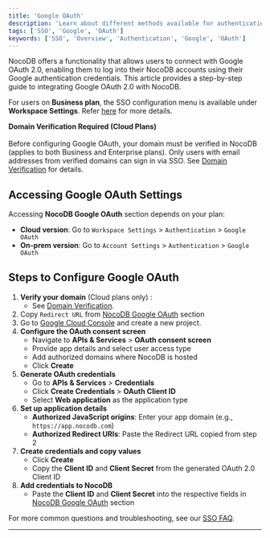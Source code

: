 ```yaml
---
title: 'Google OAuth'
description: 'Learn about different methods available for authentication with NocoDB.'
tags: ['SSO', 'Google', 'OAuth']
keywords: ['SSO', 'Overview', 'Authentication', 'Google', 'OAuth']
---
```


NocoDB offers a functionality that allows users to connect with Google OAuth 2.0, enabling them to log into their NocoDB accounts using their Google authentication credentials. This article provides a step-by-step guide to integrating Google OAuth 2.0 with NocoDB.

<Callout type="info">For users on **Business plan**, the SSO configuration menu is available under **Workspace Settings**.
    Refer [here](/docs/product-docs/account-settings/authentication#business-plan) for more details.</Callout>

<Callout type="warning"> **Domain Verification Required (Cloud Plans)**\
\
Before configuring Google OAuth, your domain must be verified in NocoDB (applies to both Business and Enterprise plans).
Only users with email addresses from verified domains can sign in via SSO.
See [Domain Verification](/docs/product-docs/account-settings/authentication#domain-verification-required-for-cloud-plans) for details. </Callout>


## Accessing Google OAuth Settings
Accessing **NocoDB Google OAuth** section depends on your plan:
- **Cloud version**: Go to `Workspace Settings` > `Authentication` > `Google OAuth`
- **On-prem version**: Go to `Account Settings` > `Authentication` > `Google OAuth`


## Steps to Configure Google OAuth
1. **Verify your domain** (Cloud plans only) :
    - See [Domain Verification](/docs/product-docs/account-settings/authentication/FAQs#how-do-i-verify-my-domain-for-sso).
2. Copy `Redirect URL` from [NocoDB Google OAuth](#accessing-google-oauth-settings) section
3. Go to [Google Cloud Console](https://console.cloud.google.com/) and create a new project.
4. **Configure the OAuth consent screen**
    * Navigate to **APIs & Services** > **OAuth consent screen**
    * Provide app details and select user access type
    * Add authorized domains where NocoDB is hosted
    * Click **Create**
5. **Generate OAuth credentials**
   - Go to **APIs & Services** > **Credentials**
   - Click **Create Credentials** > **OAuth Client ID**
   - Select **Web application** as the application type
6. **Set up application details**
    * **Authorized JavaScript origins**: Enter your app domain (e.g., `https://app.nocodb.com`)
    * **Authorized Redirect URIs**: Paste the Redirect URL copied from step 2
7. **Create credentials and copy values**
    * Click **Create**
    * Copy the **Client ID** and **Client Secret** from the generated OAuth 2.0 Client ID
8. **Add credentials to NocoDB**
    - Paste the **Client ID** and **Client Secret** into the respective fields in [NocoDB Google OAuth](#accessing-google-oauth-settings) section

<Callout type="info">For more common questions and troubleshooting, see our [SSO FAQ](/docs/product-docs/account-settings/authentication/FAQs).</Callout>

---
